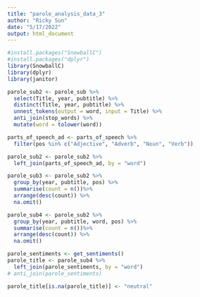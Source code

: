 ```yaml
---
title: "parole_analysis_data_3"
author: "Ricky Sun"
date: "5/17/2022"
output: html_document
---
```


```r
#install.packages("SnowballC")
#install.packages("dplyr")
library(SnowballC)
library(dplyr)
library(janitor)

parole_sub2 <- parole_sub %>%
  select(Title, year, pubtitle) %>%
  distinct(Title, year, pubtitle) %>%
  unnest_tokens(output = word, input = Title) %>%
  anti_join(stop_words) %>%
  mutate(word = tolower(word)) 

```

```r
parts_of_speech_ad <- parts_of_speech %>%
  filter(pos %in% c("Adjective", "Adverb", "Noun", "Verb"))

parole_sub2 <- parole_sub2 %>%
  left_join(parts_of_speech_ad, by = "word")
```


```r
parole_sub3 <- parole_sub2 %>%
  group_by(year, pubtitle, pos) %>%
  summarise(count = n())%>%
  arrange(desc(count)) %>%
  na.omit()
```


```r
parole_sub4 <- parole_sub2 %>%
  group_by(year, pubtitle, word, pos) %>%
  summarise(count = n())%>%
  arrange(desc(count)) %>%
  na.omit()
```

```r
parole_sentiments <- get_sentiments()
parole_title <- parole_sub4 %>%
  left_join(parole_sentiments, by = "word")
# anti_join(parole_sentiments) 

parole_title[is.na(parole_title)] <- "neutral"
```